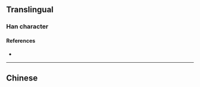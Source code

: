 {{character info}}
==Translingual==

===Han character===
{{Han char|rn=75|rad=木|as=09|sn=13|four=|canj=DRRR,XDRRR|ids=⿱木⿲口口口}}

====References====
* {{Han ref|kx=0538.360|dkj=15116|hdz=21250.070|uh=694D|ud=26957}}

----

==Chinese==
{{zh-see|本|v}}